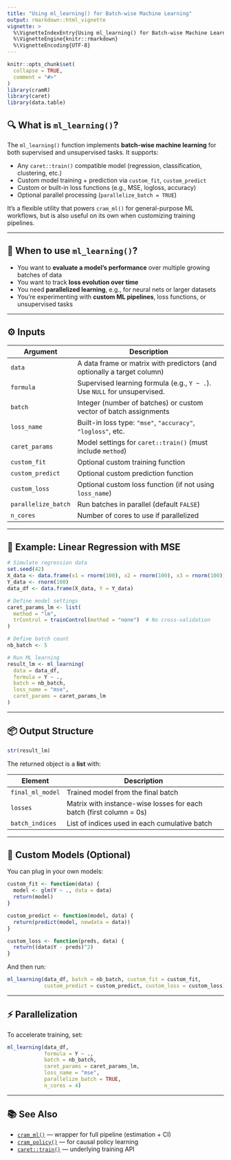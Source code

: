 ```yaml
---
title: "Using ml_learning() for Batch-wise Machine Learning"
output: rmarkdown::html_vignette
vignette: >
  %\VignetteIndexEntry{Using ml_learning() for Batch-wise Machine Learning}
  %\VignetteEngine{knitr::rmarkdown}
  %\VignetteEncoding{UTF-8}
---
```


```r
knitr::opts_chunk$set(
  collapse = TRUE,
  comment = "#>"
)
library(cramR)
library(caret)
library(data.table)
```

## 🔍 What is `ml_learning()`?

The `ml_learning()` function implements **batch-wise machine learning** for both supervised and unsupervised tasks. It supports:

- Any `caret::train()` compatible model (regression, classification, clustering, etc.)
- Custom model training + prediction via `custom_fit`, `custom_predict`
- Custom or built-in loss functions (e.g., MSE, logloss, accuracy)
- Optional parallel processing (`parallelize_batch = TRUE`)

It’s a flexible utility that powers `cram_ml()` for general-purpose ML workflows, but is also useful on its own when customizing training pipelines.

---

## 🧠 When to use `ml_learning()`?

- You want to **evaluate a model’s performance** over multiple growing batches of data
- You want to track **loss evolution over time**
- You need **parallelized learning**, e.g., for neural nets or larger datasets
- You’re experimenting with **custom ML pipelines**, loss functions, or unsupervised tasks

---

## ⚙️ Inputs

| Argument         | Description                                                                 |
|------------------|-----------------------------------------------------------------------------|
| `data`           | A data frame or matrix with predictors (and optionally a target column)    |
| `formula`        | Supervised learning formula (e.g., `Y ~ .`). Use `NULL` for unsupervised.  |
| `batch`          | Integer (number of batches) or custom vector of batch assignments          |
| `loss_name`      | Built-in loss type: `"mse"`, `"accuracy"`, `"logloss"`, etc.               |
| `caret_params`   | Model settings for `caret::train()` (must include `method`)                |
| `custom_fit`     | Optional custom training function                                           |
| `custom_predict` | Optional custom prediction function                                         |
| `custom_loss`    | Optional custom loss function (if not using `loss_name`)                   |
| `parallelize_batch` | Run batches in parallel (default `FALSE`)                               |
| `n_cores`        | Number of cores to use if parallelized                                     |

---

## 📘 Example: Linear Regression with MSE

```r
# Simulate regression data
set.seed(42)
X_data <- data.frame(x1 = rnorm(100), x2 = rnorm(100), x3 = rnorm(100))
Y_data <- rnorm(100)
data_df <- data.frame(X_data, Y = Y_data)
```

```r
# Define model settings
caret_params_lm <- list(
  method = "lm",
  trControl = trainControl(method = "none")  # No cross-validation
)

# Define batch count
nb_batch <- 5
```

```r
# Run ML learning
result_lm <- ml_learning(
  data = data_df,
  formula = Y ~ .,
  batch = nb_batch,
  loss_name = "mse",
  caret_params = caret_params_lm
)
```

---

## 📦 Output Structure

```r
str(result_lm)
```

The returned object is a **list** with:

| Element            | Description                                                             |
|--------------------|-------------------------------------------------------------------------|
| `final_ml_model`    | Trained model from the final batch                                     |
| `losses`            | Matrix with instance-wise losses for each batch (first column = 0s)    |
| `batch_indices`     | List of indices used in each cumulative batch                          |

---

## 🔧 Custom Models (Optional)

You can plug in your own models:

```r
custom_fit <- function(data) {
  model <- glm(Y ~ ., data = data)
  return(model)
}

custom_predict <- function(model, data) {
  return(predict(model, newdata = data))
}

custom_loss <- function(preds, data) {
  return((data$Y - preds)^2)
}
```

And then run:

```r
ml_learning(data_df, batch = nb_batch, custom_fit = custom_fit,
            custom_predict = custom_predict, custom_loss = custom_loss)
```

---

## ⚡ Parallelization

To accelerate training, set:

```r
ml_learning(data_df,
            formula = Y ~ .,
            batch = nb_batch,
            caret_params = caret_params_lm,
            loss_name = "mse",
            parallelize_batch = TRUE,
            n_cores = 4)
```

---

## 📚 See Also

- [`cram_ml()`](./cram_ml.html) — wrapper for full pipeline (estimation + CI)
- [`cram_policy()`](./cram_policy.html) — for causal policy learning
- [`caret::train()`](https://topepo.github.io/caret/train-models-by-tag.html) — underlying training API
